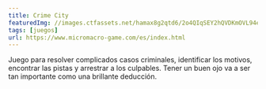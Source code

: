 ```yaml
---
title: Crime City
featuredImg: //images.ctfassets.net/hamax8g2qtd6/2o4QIqSEY2hQVDKmOVL94e/c674258b1fd72cb099c85cd39bbea094/crime-city.jpg
tags: [juegos]
url: https://www.micromacro-game.com/es/index.html
---
```


Juego para resolver complicados casos criminales, identificar los motivos, encontrar las pistas y arrestrar a los culpables. Tener un buen ojo va a ser tan importante como una brillante deducción.
